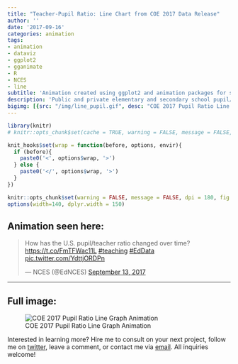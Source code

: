 ```yaml
---
title: "Teacher-Pupil Ratio: Line Chart from COE 2017 Data Release"
author: ''
date: '2017-09-16'
categories: animation
tags:
- animation
- dataviz
- ggplot2
- gganimate
- R
- NCES
- line
subtitle: 'Animation created using ggplot2 and animation packages for social media distribution'
description: 'Public and private elementary and secondary school pupil/teacher ratios Fall 2004 through 2014'
bigimg: [{src: "/img/line_pupil.gif", desc: "COE 2017 Pupil Ratio Line Graph Animation"}]
---
```

  
```r
library(knitr)
# knitr::opts_chunk$set(cache = TRUE, warning = FALSE, message = FALSE, dpi = 180, out.extra='class = "img-responsive"')

```

```r
knit_hooks$set(wrap = function(before, options, envir){
  if (before){
    paste0('<', options$wrap, '>')
  } else {
    paste0('</', options$wrap, '>')
  }
})

knitr::opts_chunk$set(warning = FALSE, message = FALSE, dpi = 180, fig.height = 5, fig.width = 7, fig.align = "center")
options(width=140, dplyr.width = 150)
```

## Animation seen here:

<blockquote class="twitter-tweet" data-lang="en"><p lang="en" dir="ltr">How has the U.S. pupil/teacher ratio changed over time? <a href="https://t.co/FmTFWac11L">https://t.co/FmTFWac11L</a> <a href="https://twitter.com/hashtag/teaching?src=hash">#teaching</a> <a href="https://twitter.com/hashtag/EdData?src=hash">#EdData</a> <a href="https://t.co/YdttjORDPn">pic.twitter.com/YdttjORDPn</a></p>&mdash; NCES (@EdNCES) <a href="https://twitter.com/EdNCES/status/908016978459283456">September 13, 2017</a></blockquote>
<script async src="//platform.twitter.com/widgets.js" charset="utf-8"></script>
  
  ***
  
## Full image:
  
![COE 2017 Pupil Ratio Line Graph Animation](/img/line_pupil.gif)

Interested in learning more? Hire me to consult on your next project, follow me on [twitter](https://twitter.com/mikeleeco), leave a comment, or contact me via [email](mailto:mdlee12@gmail.com). All inquiries welcome!
  
  